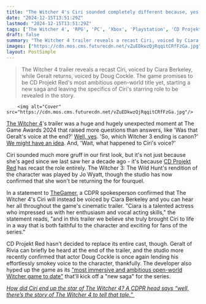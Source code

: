 ```yaml
---
title: "The Witcher 4's Ciri sounded completely different because, yes, she has a new voice actor that 'truly brought Ciri to life'"
date: "2024-12-15T13:51:29Z"
lastmod: "2024-12-15T13:51:29Z"
tags: ['The Witcher 4', 'RPG', 'PC', 'Xbox', 'Playstation', 'CD Projekt Red', 'Open World', 'Ciri', 'Geralt']
draft: false
summary: "The Witcher 4 trailer reveals a recast Ciri, voiced by Ciara Berkeley, while Geralt returns, voiced by Doug Cockle.  The game promises to be CD Projekt Red's most ambitious open-world title yet, starting a new saga and leaving the specifics of Ciri's starring role to be revealed in the story."
images: ["https://cdn.mos.cms.futurecdn.net/vZuEDkwzQjRqqitCRfFzGa.jpg"]
layout: PostSimple
---
```

> The Witcher 4 trailer reveals a recast Ciri, voiced by Ciara Berkeley, while Geralt returns, voiced by Doug Cockle.  The game promises to be CD Projekt Red's most ambitious open-world title yet, starting a new saga and leaving the specifics of Ciri's starring role to be revealed in the story.


        <img alt="Cover" src="https://cdn.mos.cms.futurecdn.net/vZuEDkwzQjRqqitCRfFzGa.jpg"/>
        
[The Witcher 4](https://www.gamesradar.com/games/the-witcher/the-witcher-4-guide/)'s trailer was a huge and hugely unexpected moment at The Game Awards 2024 that raised more questions than answers, like 'Was that Geralt's voice at the end?' [Well, yes](https://www.gamesradar.com/games/the-witcher/geralt-will-return-in-the-witcher-4-confirms-cd-projekt-red-and-yes-thats-his-voice-you-hear-at-the-end-of-the-rpgs-new-trailer/). 'So, which Witcher 3 ending is canon?'[ We might have an idea](https://www.gamesradar.com/games/the-witcher/the-witcher-4-trailer-shows-ciri-using-a-specific-sword-that-all-but-confirms-which-witcher-3-ending-is-canon/). And, 'Wait, what happened to Ciri's voice?'

Ciri sounded much more gruff in our first look, but it's not just because she's aged since we last saw her a decade ago - it's because [CD Projekt Red](https://www.gamesradar.com/tag/cd-projekt-red/) has recast the role entirely. The Witcher 3: The Wild Hunt's rendition of the character was played by Jo Wyatt, though the studio has now confirmed that she won't be returning the for fourquel.

In a statement to [TheGamer](https://www.thegamer.com/the-witcher-4-ciri-voice-actor-jo-wyatt-recast-rumours/), a CDPR spokesperson confirmed that The Witcher 4's Ciri will instead be voiced by Ciara Berkeley and you can hear her all throughout the game's cinematic trailer. "Ciara is a talented actress who impressed us with her enthusiasm and vocal acting skills," the statement reads, "and in this trailer we believe she truly brought Ciri to life in a way that is both faithful to the character and exciting for fans of the series."

CD Projekt Red hasn't decided to replace its entire cast, though. Geralt of Rivia can briefly be heard at the end of the trailer, and the studio more recently confirmed that actor Doug Cockle is once again lending his effortlessly smokey voice to the character, thankfully. The developer also hyped up the game as its ["most immersive and ambitious open-world Witcher game to date"](https://www.gamesradar.com/games/the-witcher/the-witcher-4-is-set-to-be-cd-projekt-reds-most-immersive-and-ambitious-open-world-witcher-game-to-date-with-a-brutal-world-and-the-start-of-a-new-saga/) that'll kick off a "new saga" for the series.

[<em>How did Ciri end up the star of The Witcher 4? A CDPR head says “well, there’s the story of The Witcher 4 to tell that tale.”</em> ](https://www.gamesradar.com/games/the-witcher/how-did-ciri-end-up-the-star-of-the-witcher-4-cd-projekt-head-says-well-theres-the-story-of-the-witcher-4-to-tell-that-tale/)
        
